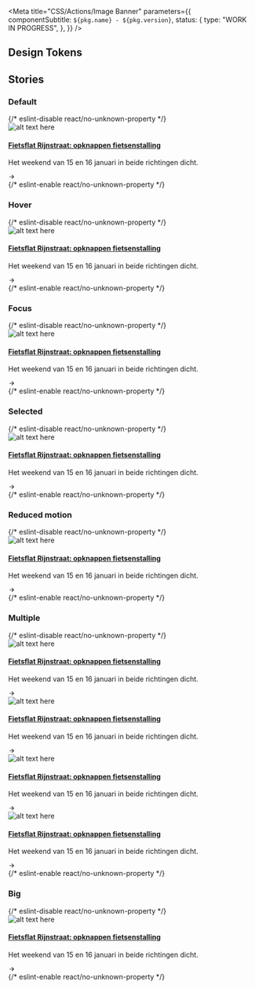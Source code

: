 
<Meta
  title="CSS/Actions/Image Banner"
  parameters={{
    componentSubtitle: `${pkg.name} - ${pkg.version}`,
    status: {
      type: "WORK IN PROGRESS",
    },
  }}
/>

<Description markdown={readme} />

## Design Tokens

<DesignTokenDocBlock categoryName="Image Banner" viewType="table" />

## Stories

### Default

<Canvas>
  {/* eslint-disable react/no-unknown-property */}
  <Story name="Default">
    <div class="denhaag-image-banner">
      <div class="denhaag-image-banner__card">
        <img
          class="denhaag-image-banner__image"
          src="https://images.unsplash.com/photo-1612799675078-ac368b17e488?w=507&h=353"
          alt="alt text here"
        />
        <div class="denhaag-image-banner__content">
          <h4 class="utrecht-heading-5 denhaag-image-banner__heading">
            <a class="denhaag-image-banner__link" href="#example-url">
              Fietsflat Rijnstraat: opknappen fietsenstalling
            </a>
          </h4>
          <p class="utrecht-paragraph utrecht-paragraph--denhaag-detail denhaag-image-banner__paragraph">
            Het weekend van 15 en 16 januari in beide richtingen dicht.
          </p>
          <div class="denhaag-image-banner__icon">
            <svg
              aria-hidden="true"
              class="denhaag-icon"
              focusable="false"
              height="1em"
              viewBox="0 0 24 24"
              width="1em"
              xmlns="http://www.w3.org/2000/svg"
            >
              <path
                d="M12.293 5.293a1 1 0 011.414 0l6 6a1 1 0 010 1.414l-6 6a1 1 0 01-1.414-1.414L16.586 13H5a1 1 0 110-2h11.586l-4.293-4.293a1 1 0 010-1.414z"
                fill="currentColor"
              ></path>
            </svg>
          </div>
        </div>
      </div>
    </div>
  </Story>
  {/* eslint-enable react/no-unknown-property */}
</Canvas>

### Hover

<Canvas>
  {/* eslint-disable react/no-unknown-property */}
  <Story name="Hover">
    <div class="denhaag-image-banner">
      <div class="denhaag-image-banner__card denhaag-image-banner__card--hover">
        <img
          class="denhaag-image-banner__image"
          src="https://images.unsplash.com/photo-1612799675078-ac368b17e488?w=507&h=353"
          alt="alt text here"
        />
        <div class="denhaag-image-banner__content">
          <h4 class="utrecht-heading-5 denhaag-image-banner__heading">
            <a class="denhaag-image-banner__link" href="#example-url">
              Fietsflat Rijnstraat: opknappen fietsenstalling
            </a>
          </h4>
          <p class="utrecht-paragraph utrecht-paragraph--denhaag-detail denhaag-image-banner__paragraph">
            Het weekend van 15 en 16 januari in beide richtingen dicht.
          </p>
          <div class="denhaag-image-banner__icon">
            <svg
              aria-hidden="true"
              class="denhaag-icon"
              focusable="false"
              height="1em"
              viewBox="0 0 24 24"
              width="1em"
              xmlns="http://www.w3.org/2000/svg"
            >
              <path
                d="M12.293 5.293a1 1 0 011.414 0l6 6a1 1 0 010 1.414l-6 6a1 1 0 01-1.414-1.414L16.586 13H5a1 1 0 110-2h11.586l-4.293-4.293a1 1 0 010-1.414z"
                fill="currentColor"
              ></path>
            </svg>
          </div>
        </div>
      </div>
    </div>
  </Story>
  {/* eslint-enable react/no-unknown-property */}
</Canvas>

### Focus

<Canvas>
  {/* eslint-disable react/no-unknown-property */}
  <Story name="Focus">
    <div class="denhaag-image-banner">
      <div class="denhaag-image-banner__card denhaag-image-banner__card--focus">
        <img
          class="denhaag-image-banner__image"
          src="https://images.unsplash.com/photo-1612799675078-ac368b17e488?w=507&h=353"
          alt="alt text here"
        />
        <div class="denhaag-image-banner__content">
          <h4 class="utrecht-heading-5 denhaag-image-banner__heading">
            <a class="denhaag-image-banner__link" href="#example-url">
              Fietsflat Rijnstraat: opknappen fietsenstalling
            </a>
          </h4>
          <p class="utrecht-paragraph utrecht-paragraph--denhaag-detail denhaag-image-banner__paragraph">
            Het weekend van 15 en 16 januari in beide richtingen dicht.
          </p>
          <div class="denhaag-image-banner__icon">
            <svg
              aria-hidden="true"
              class="denhaag-icon"
              focusable="false"
              height="1em"
              viewBox="0 0 24 24"
              width="1em"
              xmlns="http://www.w3.org/2000/svg"
            >
              <path
                d="M12.293 5.293a1 1 0 011.414 0l6 6a1 1 0 010 1.414l-6 6a1 1 0 01-1.414-1.414L16.586 13H5a1 1 0 110-2h11.586l-4.293-4.293a1 1 0 010-1.414z"
                fill="currentColor"
              ></path>
            </svg>
          </div>
        </div>
      </div>
    </div>
  </Story>
  {/* eslint-enable react/no-unknown-property */}
</Canvas>

### Selected

<Canvas>
  {/* eslint-disable react/no-unknown-property */}
  <Story name="Selected">
    <div class="denhaag-image-banner">
      <div class="denhaag-image-banner__card denhaag-image-banner__card--selected">
        <img
          class="denhaag-image-banner__image"
          src="https://images.unsplash.com/photo-1612799675078-ac368b17e488?w=507&h=353"
          alt="alt text here"
        />
        <div class="denhaag-image-banner__content">
          <h4 class="utrecht-heading-5 denhaag-image-banner__heading">
            <a class="denhaag-image-banner__link" href="#example-url">
              Fietsflat Rijnstraat: opknappen fietsenstalling
            </a>
          </h4>
          <p class="utrecht-paragraph utrecht-paragraph--denhaag-detail denhaag-image-banner__paragraph">
            Het weekend van 15 en 16 januari in beide richtingen dicht.
          </p>
          <div class="denhaag-image-banner__icon">
            <svg
              aria-hidden="true"
              class="denhaag-icon"
              focusable="false"
              height="1em"
              viewBox="0 0 24 24"
              width="1em"
              xmlns="http://www.w3.org/2000/svg"
            >
              <path
                d="M12.293 5.293a1 1 0 011.414 0l6 6a1 1 0 010 1.414l-6 6a1 1 0 01-1.414-1.414L16.586 13H5a1 1 0 110-2h11.586l-4.293-4.293a1 1 0 010-1.414z"
                fill="currentColor"
              ></path>
            </svg>
          </div>
        </div>
      </div>
    </div>
  </Story>
  {/* eslint-enable react/no-unknown-property */}
</Canvas>

### Reduced motion

<Canvas>
  {/* eslint-disable react/no-unknown-property */}
  <Story name="Reduced motion">
    <div class="denhaag-image-banner">
      <div class="denhaag-image-banner__card denhaag-image-banner__card--reduced-motion">
        <img
          class="denhaag-image-banner__image"
          src="https://images.unsplash.com/photo-1612799675078-ac368b17e488?w=507&h=353"
          alt="alt text here"
        />
        <div class="denhaag-image-banner__content">
          <h4 class="utrecht-heading-5 denhaag-image-banner__heading">
            <a class="denhaag-image-banner__link" href="#example-url">
              Fietsflat Rijnstraat: opknappen fietsenstalling
            </a>
          </h4>
          <p class="utrecht-paragraph utrecht-paragraph--denhaag-detail denhaag-image-banner__paragraph">
            Het weekend van 15 en 16 januari in beide richtingen dicht.
          </p>
          <div class="denhaag-image-banner__icon">
            <svg
              aria-hidden="true"
              class="denhaag-icon"
              focusable="false"
              height="1em"
              viewBox="0 0 24 24"
              width="1em"
              xmlns="http://www.w3.org/2000/svg"
            >
              <path
                d="M12.293 5.293a1 1 0 011.414 0l6 6a1 1 0 010 1.414l-6 6a1 1 0 01-1.414-1.414L16.586 13H5a1 1 0 110-2h11.586l-4.293-4.293a1 1 0 010-1.414z"
                fill="currentColor"
              ></path>
            </svg>
          </div>
        </div>
      </div>
    </div>
  </Story>
  {/* eslint-enable react/no-unknown-property */}
</Canvas>

### Multiple

<Canvas>
  {/* eslint-disable react/no-unknown-property */}
  <Story name="Multiple">
    <div class="denhaag-image-banner">
      <div class="denhaag-image-banner__card">
        <img
          class="denhaag-image-banner__image"
          src="https://images.unsplash.com/photo-1612799675078-ac368b17e488?w=507&h=353"
          alt="alt text here"
        />
        <div class="denhaag-image-banner__content">
          <h4 class="utrecht-heading-5 denhaag-image-banner__heading">
            <a class="denhaag-image-banner__link" href="#example-url">
              Fietsflat Rijnstraat: opknappen fietsenstalling
            </a>
          </h4>
          <p class="utrecht-paragraph utrecht-paragraph--denhaag-detail denhaag-image-banner__paragraph">
            Het weekend van 15 en 16 januari in beide richtingen dicht.
          </p>
          <div class="denhaag-image-banner__icon">
            <svg
              aria-hidden="true"
              class="denhaag-icon"
              focusable="false"
              height="1em"
              viewBox="0 0 24 24"
              width="1em"
              xmlns="http://www.w3.org/2000/svg"
            >
              <path
                d="M12.293 5.293a1 1 0 011.414 0l6 6a1 1 0 010 1.414l-6 6a1 1 0 01-1.414-1.414L16.586 13H5a1 1 0 110-2h11.586l-4.293-4.293a1 1 0 010-1.414z"
                fill="currentColor"
              ></path>
            </svg>
          </div>
        </div>
      </div>
      <div class="denhaag-image-banner__card">
        <img
          class="denhaag-image-banner__image"
          src="https://images.unsplash.com/photo-1612799675078-ac368b17e488?w=507&h=353"
          alt="alt text here"
        />
        <div class="denhaag-image-banner__content">
          <h4 class="utrecht-heading-5 denhaag-image-banner__heading">
            <a class="denhaag-image-banner__link" href="#example-url">
              Fietsflat Rijnstraat: opknappen fietsenstalling
            </a>
          </h4>
          <p class="utrecht-paragraph utrecht-paragraph--denhaag-detail denhaag-image-banner__paragraph">
            Het weekend van 15 en 16 januari in beide richtingen dicht.
          </p>
          <div class="denhaag-image-banner__icon">
            <svg
              aria-hidden="true"
              class="denhaag-icon"
              focusable="false"
              height="1em"
              viewBox="0 0 24 24"
              width="1em"
              xmlns="http://www.w3.org/2000/svg"
            >
              <path
                d="M12.293 5.293a1 1 0 011.414 0l6 6a1 1 0 010 1.414l-6 6a1 1 0 01-1.414-1.414L16.586 13H5a1 1 0 110-2h11.586l-4.293-4.293a1 1 0 010-1.414z"
                fill="currentColor"
              ></path>
            </svg>
          </div>
        </div>
      </div>
      <div class="denhaag-image-banner__card">
        <img
          class="denhaag-image-banner__image"
          src="https://images.unsplash.com/photo-1612799675078-ac368b17e488?w=507&h=353"
          alt="alt text here"
        />
        <div class="denhaag-image-banner__content">
          <h4 class="utrecht-heading-5 denhaag-image-banner__heading">
            <a class="denhaag-image-banner__link" href="#example-url">
              Fietsflat Rijnstraat: opknappen fietsenstalling
            </a>
          </h4>
          <p class="utrecht-paragraph utrecht-paragraph--denhaag-detail denhaag-image-banner__paragraph">
            Het weekend van 15 en 16 januari in beide richtingen dicht.
          </p>
          <div class="denhaag-image-banner__icon">
            <svg
              aria-hidden="true"
              class="denhaag-icon"
              focusable="false"
              height="1em"
              viewBox="0 0 24 24"
              width="1em"
              xmlns="http://www.w3.org/2000/svg"
            >
              <path
                d="M12.293 5.293a1 1 0 011.414 0l6 6a1 1 0 010 1.414l-6 6a1 1 0 01-1.414-1.414L16.586 13H5a1 1 0 110-2h11.586l-4.293-4.293a1 1 0 010-1.414z"
                fill="currentColor"
              ></path>
            </svg>
          </div>
        </div>
      </div>
      <div class="denhaag-image-banner__card">
        <img
          class="denhaag-image-banner__image"
          src="https://images.unsplash.com/photo-1612799675078-ac368b17e488?w=507&h=353"
          alt="alt text here"
        />
        <div class="denhaag-image-banner__content">
          <h4 class="utrecht-heading-5 denhaag-image-banner__heading">
            <a class="denhaag-image-banner__link" href="#example-url">
              Fietsflat Rijnstraat: opknappen fietsenstalling
            </a>
          </h4>
          <p class="utrecht-paragraph utrecht-paragraph--denhaag-detail denhaag-image-banner__paragraph">
            Het weekend van 15 en 16 januari in beide richtingen dicht.
          </p>
          <div class="denhaag-image-banner__icon">
            <svg
              aria-hidden="true"
              class="denhaag-icon"
              focusable="false"
              height="1em"
              viewBox="0 0 24 24"
              width="1em"
              xmlns="http://www.w3.org/2000/svg"
            >
              <path
                d="M12.293 5.293a1 1 0 011.414 0l6 6a1 1 0 010 1.414l-6 6a1 1 0 01-1.414-1.414L16.586 13H5a1 1 0 110-2h11.586l-4.293-4.293a1 1 0 010-1.414z"
                fill="currentColor"
              ></path>
            </svg>
          </div>
        </div>
      </div>
    </div>
  </Story>
  {/* eslint-enable react/no-unknown-property */}
</Canvas>

### Big

<Canvas>
  {/* eslint-disable react/no-unknown-property */}
  <Story name="Big">
    <div class="denhaag-image-banner denhaag-image-banner--big">
      <div class="denhaag-image-banner__card">
        <img
          class="denhaag-image-banner__image"
          src="https://images.unsplash.com/photo-1612799675078-ac368b17e488?w=507&h=353"
          alt="alt text here"
        />
        <div class="denhaag-image-banner__content">
          <h4 class="utrecht-heading-5 denhaag-image-banner__heading">
            <a class="denhaag-image-banner__link" href="#example-url">
              Fietsflat Rijnstraat: opknappen fietsenstalling
            </a>
          </h4>
          <p class="utrecht-paragraph utrecht-paragraph--denhaag-detail denhaag-image-banner__paragraph">
            Het weekend van 15 en 16 januari in beide richtingen dicht.
          </p>
          <div class="denhaag-image-banner__icon">
            <svg
              aria-hidden="true"
              class="denhaag-icon"
              focusable="false"
              height="1em"
              viewBox="0 0 24 24"
              width="1em"
              xmlns="http://www.w3.org/2000/svg"
            >
              <path
                d="M12.293 5.293a1 1 0 011.414 0l6 6a1 1 0 010 1.414l-6 6a1 1 0 01-1.414-1.414L16.586 13H5a1 1 0 110-2h11.586l-4.293-4.293a1 1 0 010-1.414z"
                fill="currentColor"
              ></path>
            </svg>
          </div>
        </div>
      </div>
    </div>
  </Story>
  {/* eslint-enable react/no-unknown-property */}
</Canvas>
